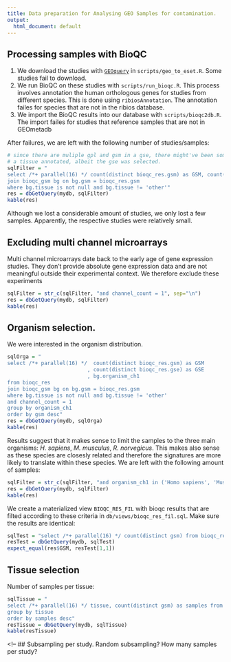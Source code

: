 ```yaml
---
title: Data preparation for Analysing GEO Samples for contamination. 
output: 
  html_document: default
---
```



## Processing samples with BioQC

1. We download the studies with [`GEOquery`](https://bioconductor.org/packages/release/bioc/html/GEOquery.html) in `scripts/geo_to_eset.R`. Some studies fail to download. 
2. We run BioQC on these studies with `scripts/run_bioqc.R`. This process involves annotation the human orthologous genes for studies from different species. This is done using `ribiosAnnotation`. The annotation failes for species that are not in the ribios database. 
3. We import the BioQC results into our database with `scripts/bioqc2db.R`. The import failes for studies that reference samples that are not in GEOmetadb

After failures, we are left with the following number of studies/samples:

```r
# since there are muliple gpl and gsm in a gse, there might've been some gsm inserted, that don't have 
# a tissue annotated, albeit the gse was selected. 
sqlFilter = "
select /*+ parallel(16) */ count(distinct bioqc_res.gsm) as GSM, count(distinct bioqc_res.gse) as GSE from bioqc_res 
join bioqc_gsm bg on bg.gsm = bioqc_res.gsm
where bg.tissue is not null and bg.tissue != 'other'"
res = dbGetQuery(mydb, sqlFilter)
kable(res)
```

Although we lost a considerable amount of studies, we only lost a few samples. Apparently, the respective studies were relatively small. 
<!-- i also found empty studies -->

## Excluding multi channel microarrays

Multi channel microarrays date back to the early age of gene expression studies. They don't provide absolute gene expression data and are not meaningful outside their experimental context. We therefore exclude these experiments
```r
sqlFilter = str_c(sqlFilter, "and channel_count = 1", sep="\n")
res = dbGetQuery(mydb, sqlFilter)
kable(res)
```

## Organism selection. 
We were interested in the organism distribution.
```r
sqlOrga = "
select /*+ parallel(16) */  count(distinct bioqc_res.gsm) as GSM
                          , count(distinct bioqc_res.gse) as GSE 
                          , bg.organism_ch1
from bioqc_res 
join bioqc_gsm bg on bg.gsm = bioqc_res.gsm
where bg.tissue is not null and bg.tissue != 'other'
and channel_count = 1
group by organism_ch1
order by gsm desc"
res = dbGetQuery(mydb, sqlOrga)
kable(res)
```

Results suggest that it makes sense to limit the samples to the three main organisms: *H. sapiens*, *M. musculus*, *R. norvegicus*. This makes also sense as these species are closesly related and therefore the signatures are more likely to translate within these species. 
We are left with the following amount of samples: 

```r
sqlFilter = str_c(sqlFilter, "and organism_ch1 in ('Homo sapiens', 'Mus musculus', 'Rattus norvegicus')", sep="\n")
res = dbGetQuery(mydb, sqlFilter)
kable(res)
```

We create a materialized view `BIOQC_RES_FIL` with bioqc results that are filted according 
to these criteria in `db/views/bioqc_res_fil.sql`. Make sure the results are identical: 
```r
sqlTest = "select /*+ parallel(16) */ count(distinct gsm) from bioqc_res_fil"
resTest = dbGetQuery(mydb, sqlTest)
expect_equal(res$GSM, resTest[1,1])
```


## Tissue selection
Number of samples per tissue:
```r
sqlTissue = "
select /*+ parallel(16) */ tissue, count(distinct gsm) as samples from bioqc_res_fil
group by tissue
order by samples desc"
resTissue = dbGetQuery(mydb, sqlTissue)
kable(resTissue)
```


<!-- ## Subsampling per study. 
Random subsampling?
How many samples per study? 